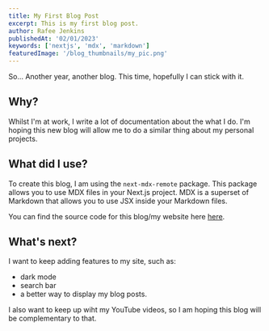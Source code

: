 ```yaml
---
title: My First Blog Post
excerpt: This is my first blog post.
author: Rafee Jenkins
publishedAt: '02/01/2023'
keywords: ['nextjs', 'mdx', 'markdown']
featuredImage: '/blog_thumbnails/my_pic.png'
---
```


So... Another year, another blog. This time, hopefully I can stick with it.

## Why?

Whilst I'm at work, I write a lot of documentation about the what I do. I'm hoping this new blog will allow me to do a similar thing about my personal projects.

## What did I use?

To create this blog, I am using the `next-mdx-remote` package. This package allows you to use MDX files in your Next.js project.
MDX is a superset of Markdown that allows you to use JSX inside your Markdown files.

You can find the source code for this blog/my website here [here](https://github.com/rafeeJ/website).

## What's next?

I want to keep adding features to my site, such as:
- dark mode
- search bar
- a better way to display my blog posts.

I also want to keep up wiht my YouTube videos, so I am hoping this blog will be complementary to that.
